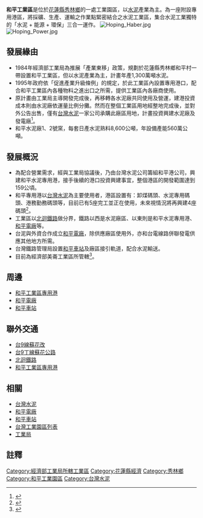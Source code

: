 '''和平工業區'''是位於[[花蓮縣|花蓮縣]][[秀林鄉|秀林鄉]]的一處工業園區，以[[水泥|水泥]]產業為主。為一座附設專用港區，將採礦、生產、運輸之作業點緊密結合之水泥工業區，集合水泥工業獨特的「水泥 + 能源 + 環保」三合一運作。
[[File:Hoping_Haber.jpg|thumb]]
[[File:Hoping_Power.jpg|thumb]]

==發展緣由==
*1984年經濟部工業局為推展「產業東移」政策，規劃於花蓮縣秀林鄉和平村一帶設置和平工業區，但以水泥產業為主，計畫年產1,300萬噸水泥。
*1995年政府依「促進產業升級條例」的規定，於此工業區內設置專用港口，配合和平工業區內各種物料之進出口之所需，提供工業區內各廠商使用。
*原計畫由工業局主導開發完成後，再移轉各水泥廠共同使用及營運，建港投資成本則由水泥廠依運量比例分攤。然而在整個工業區用地經整地完成後，並對外公告出售，僅有[[台灣水泥|台灣水泥]]一家公司承購此廠區用地，計畫投資興建水泥廠及發電廠<ref>{{Cite web |url=http://www.truku.tw/2013twcyberfair/f3.html |title=風雨過後，彩虹再現～打造和中新家園吾谷子守衛隊 |accessdate=2016-09-09 |archive-date=2016-09-20 |archive-url=https://web.archive.org/web/20160920131448/http://www.truku.tw/2013twcyberfair/f3.html |dead-url=yes }}</ref>。
*和平水泥廠1、2號窯，每套日產水泥熟料8,600公噸，年設備產能560萬公噸。

==發展概況==
*為配合營業需求，經與工業局協議後，乃由台灣水泥公司籌組和平港公司，興建和平水泥專用港，接手後續的港口投資興建事宜，整個港區的開發範圍達到159公頃。
*和平專用港以[[台灣水泥|台灣水泥]]為主要使用者，港區設置有：卸煤碼頭、水泥專用碼頭、港務勤務碼頭等，目前已有5座完工並正在使用，未來視情況將再興建4座碼頭<ref>{{Cite web |url=http://www.moeaidb.gov.tw/iphw/hpharb/index.do?id=10 |title=經濟部和平水泥專用港簡介 |accessdate=2016-09-09 |archive-date=2017-03-05 |archive-url=https://web.archive.org/web/20170305002031/http://www.moeaidb.gov.tw/iphw/hpharb/index.do?id=10 |dead-url=yes }}</ref>。
*工業區以[[北迴鐵路|北迴鐵路]]做分界，鐵路以西是水泥廠區、以東則是和平水泥專用港、[[和平電廠|和平電廠]]等。
*台泥與外資合作成立[[和平電廠|和平電廠]]，除供應廠區使用外，亦和台電線路併聯發電供應其他地方所需。
*台灣鐵路管理局設置[[和平車站_(花蓮縣)|和平車站]]及廠區接引軌道，配合水泥輸送。
*目前為經濟部美崙工業區所管轄<ref>{{Cite web |url=https://www.moeaidb.gov.tw/iphw/meeluen/index.do?id=10 |title=經濟部美崙工業區簡介 |accessdate=2016-09-09 |archive-date=2017-03-05 |archive-url=https://web.archive.org/web/20170305001934/https://www.moeaidb.gov.tw/iphw/meeluen/index.do?id=10 |dead-url=no }}</ref>。
==周邊==

*[[和平工業區專用港|和平工業區專用港]]
*[[和平電廠|和平電廠]]
*[[和平車站_(花蓮縣)|和平車站]]

==聯外交通==
*[[台9線|台9線]][[蘇花改|蘇花改]]
*[[台9丁線|台9丁線]][[蘇花公路|蘇花公路]]
*[[北迴鐵路|北迴鐵路]]
*[[和平工業區專用港|和平工業區專用港]]

==相關==
*[[台灣水泥|台灣水泥]]
*[[和平電廠|和平電廠]]
*[[和平車站_(花蓮縣)|和平車站]]
*[[台灣工業園區列表|台灣工業園區列表]]
*[[工業局|工業局]]

==註釋==
{{reflist}}
[[Category:經濟部工業局所轄工業區|Category:經濟部工業局所轄工業區]]
[[Category:花蓮縣經濟|Category:花蓮縣經濟]]
[[Category:秀林鄉|Category:秀林鄉]]
[[Category:和平工業園區|Category:和平工業園區]]
[[Category:台灣水泥|Category:台灣水泥]]